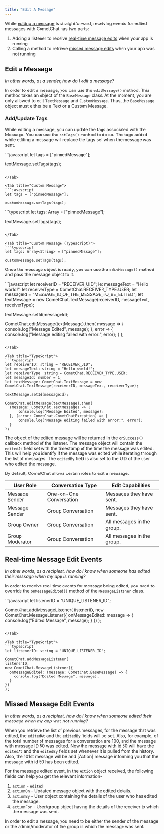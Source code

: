 ```yaml
---
title: "Edit A Message"
---
```




While [editing a message](/sdk/javascript/edit-message#edit-a-message) is straightforward, receiving events for edited messages with CometChat has two parts:

1. Adding a listener to receive [real-time message edits](/sdk/javascript/edit-message#real-time-message-edit-events) when your app is running
2. Calling a method to retrieve [missed message edits](/sdk/javascript/edit-message#missed-message-edit-events) when your app was not running

## Edit a Message

*In other words, as a sender, how do I edit a message?*

In order to edit a message, you can use the `editMessage()` method. This method takes an object of the `BaseMessage` class. At the moment, you are only allowed to edit `TextMessage` and `CustomMessage`. Thus, the `BaseMessage` object must either be a Text or a Custom Message.

### Add/Update Tags

While editing a message, you can update the tags associated with the Message. You can use the `setTags()` method to do so. The tags added while editing a message will replace the tags set when the message was sent.

<Tabs>
<Tab title="Text Message">
```javascript
let tags = ["pinnedMessage"];

textMessage.setTags(tags);  
```

</Tab>

<Tab title="Custom Message">
```javascript
let tags = ["pinnedMessage"];

customMessage.setTags(tags);
```

</Tab>

<Tab title="Text Message (Typescript)">
```typescript
let tags: Array<String> = ["pinnedMessage"];

textMessage.setTags(tags);
```

</Tab>

<Tab title="Custom Message (Typescript)">
```typescript
let tags: Array<String> = ["pinnedMessage"];

customMessage.setTags(tags);
```

</Tab>

</Tabs>

Once the message object is ready, you can use the `editMessage()` method and pass the message object to it.

<Tabs>
<Tab title="Edit Message">
```javascript
let receiverID = "RECEIVER_UID";
let messageText = "Hello world!";
let receiverType = CometChat.RECEIVER_TYPE.USER;
let messageId = "MESSAGE_ID_OF_THE_MESSAGE_TO_BE_EDITED";
let textMessage = new CometChat.TextMessage(receiverID, messageText, receiverType);

textMessage.setId(messageId);

CometChat.editMessage(textMessage).then(
message => {
  console.log("Message Edited", message);
}, error => {
  console.log("Message editing failed with error:", error);
}
);
```

</Tab>

<Tab title="TypeScript">
```typescript
let receiverID: string = "RECEIVER_UID";
let messageText: string = "Hello world!";
let receiverType: string = CometChat.RECEIVER_TYPE.USER;
let messageId: number = 1;
let textMessage: CometChat.TextMessage = new CometChat.TextMessage(receiverID, messageText, receiverType);

textMessage.setId(messageId);

CometChat.editMessage(textMessage).then(
  (message: CometChat.TextMessage) => {
      console.log("Message Edited", message);
  }, (error: CometChat.CometChatException) => {
      console.log("Message editing failed with error:", error);
  }
);  
```

</Tab>

</Tabs>

The object of the edited message will be returned in the `onSuccess()` callback method of the listener. The message object will contain the `editedAt` field set with the timestamp of the time the message was edited. This will help you identify if the message was edited while iterating through the list of messages. The `editedBy` field is also set to the UID of the user who edited the message.

By default, CometChat allows certain roles to edit a message.

| User Role       | Conversation Type       | Edit Capabilities          |
| --------------- | ----------------------- | -------------------------- |
| Message Sender  | One-on-One Conversation | Messages they have sent.   |
| Message Sender  | Group Conversation      | Messages they have sent.   |
| Group Owner     | Group Conversation      | All messages in the group. |
| Group Moderator | Group Conversation      | All messages in the group. |

## Real-time Message Edit Events

*In other words, as a recipient, how do I know when someone has edited their message when my app is running?*

In order to receive real-time events for message being edited, you need to override the `onMessageEdited()` method of the `MessageListener` class.

<Tabs>
<Tab title="Message Listener">
```javascript
let listenerID = "UNIQUE_LISTENER_ID";

CometChat.addMessageListener(
listenerID,
new CometChat.MessageListener({
  onMessageEdited: message => {
    console.log("Edited Message", message);
  }
})
);
```

</Tab>

<Tab title="TypeScript">
```typescript
let listenerID: string = "UNIQUE_LISTENER_ID";

CometChat.addMessageListener(
listenerID,
new CometChat.MessageListener({
  onMessageEdited: (message: CometChat.BaseMessage) => {
    console.log("Edited Message", message);
  }
})
);
```

</Tab>

</Tabs>

## Missed Message Edit Events

*In other words, as a recipient, how do I know when someone edited their message when my app was not running?*

When you retrieve the list of previous messages, for the message that was edited, the `editedAt` and the `editedBy` fields will be set. Also, for example, of the total number of messages for a conversation are 100, and the message with message ID 50 was edited. Now the message with id 50 will have the `editedAt` and the `editedBy` fields set whenever it is pulled from the history. Also, the 101st message will be and \[Action] message informing you that the message with id 50 has been edited.

For the message edited event, in the `Action` object received, the following fields can help you get the relevant information-

1. `action` - `edited`
2. `actionOn` - Updated message object with the edited details.
3. `actionBy` - User object containing the details of the user who has edited the message.
4. `actionFor` - User/group object having the details of the receiver to which the message was sent.

<Note>

In order to edit a message, you need to be either the sender of the message or the admin/moderator of the group in which the message was sent.

</Note>
